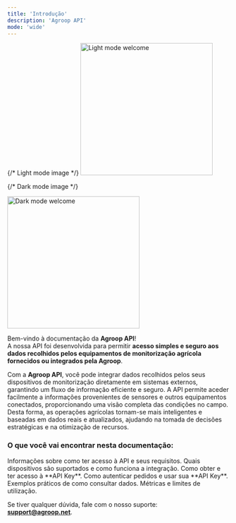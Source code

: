 ```yaml
---
title: 'Introdução'
description: 'Agroop API'
mode: 'wide'
---
```


<div>
  {/* Light mode image */}
  <img src="/images/hero-dark.png" alt="Light mode welcome" height="300" className="block dark:hidden rounded-lg" />

{/* Dark mode image */}

  <img src="/images/hero-light.png" alt="Dark mode welcome" height="300" className="hidden dark:block rounded-lg" />
</div>

Bem-vindo à documentação da **Agroop API**!  
A nossa API foi desenvolvida para permitir **acesso simples e seguro aos dados recolhidos pelos equipamentos de monitorização agrícola fornecidos ou integrados pela Agroop**.

Com a **Agroop API**, você pode integrar dados recolhidos pelos seus dispositivos de monitorização diretamente em sistemas externos, garantindo um fluxo de informação eficiente e seguro. A API permite aceder facilmente a informações provenientes de sensores e outros equipamentos conectados, proporcionando uma visão completa das condições no campo. Desta forma, as operações agrícolas tornam-se mais inteligentes e baseadas em dados reais e atualizados, ajudando na tomada de decisões estratégicas e na otimização de recursos.

### O que você vai encontrar nesta documentação:

<Columns cols={3}>
  <Card title="Subscrição" icon="pen-to-square" href="subscription" arrow="true">
    Informações sobre como ter acesso à API e seus requisitos.
  </Card>
  <Card title="Equipamentos" icon="microchip" href="devices" arrow="true">
    Quais dispositivos são suportados e como funciona a integração.
  </Card>
  <Card title="API Key" icon="key" href="api-key" arrow="true">
    Como obter e ter acesso à **API Key**.
  </Card>
  <Card title="Autenticação" icon="shield-check" href="authentication" arrow="true">
    Como autenticar pedidos e usar sua **API Key**.
  </Card>
  <Card title="Pedidos" icon="code" href="requests" arrow="true">
    Exemplos práticos de como consultar dados.
  </Card>
  <Card title="Analíticos" icon="chart-line" href="requests" arrow="true">
    Métricas e limites de utilização.
  </Card>
</Columns>

Se tiver qualquer dúvida, fale com o nosso suporte:  
**support@agroop.net**.
